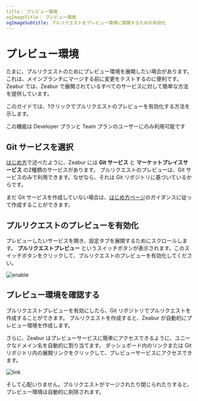 ```yaml
---
title： プレビュー環境
ogImageTitle： プレビュー環境
ogImageSubtitle: プルリクエストをプレビュー環境に展開するための有効化
---
```



# プレビュー環境

たまに、プルリクエストのためにプレビュー環境を展開したい場合があります。これは、メインブランチにマージする前に変更をテストするのに便利です。
Zeabur では、Zeabur で展開されているすべてのサービスに対して簡単な方法を提供しています。

このガイドでは、1クリックでプルリクエストのプレビューを有効化する方法を示します。

<Callout>
  この機能は Developer プランと Team プランのユーザーにのみ利用可能です
</Callout>

## Git サービスを選択

[はじめ方](/get-started)で述べたように、Zeabur には **Git サービス** と **マーケットプレイスサービス** の2種類のサービスがあります。
プルリクエストのプレビューは、Git サービスのみで利用できます。なぜなら、それは Git リポジトリに基づいているからです。

まだ Git サービスを作成していない場合は、[はじめ方ページ](/get-started)のガイダンスに従って作成することができます。

## プルリクエストのプレビューを有効化

プレビューしたいサービスを開き、設定タブを展開するためにスクロールします。
**プルリクエストプレビュー** というスイッチボタンが表示されます。このスイッチボタンをクリックして、プルリクエストのプレビューを有効化してください。

![enable](/environment/preview/enable.png)

## プレビュー環境を確認する

プルリクエストプレビューを有効にしたら、Git リポジトリでプルリクエストを作成することができます。
プルリクエストを作成すると、Zeabur が自動的にプレビュー環境を作成します。

さらに、Zeabur はプレビューサービスに簡単にアクセスできるように、ユニークなドメイン名を自動的に割り当てます。
ダッシュボード内のリンクまたは Git リポジトリ内の展開リンクをクリックして、プレビューサービスにアクセスできます。

![link](/environment/preview/link.png)

そして心配いりません。プルリクエストがマージされたり閉じられたりすると、プレビュー環境は自動的に削除されます。